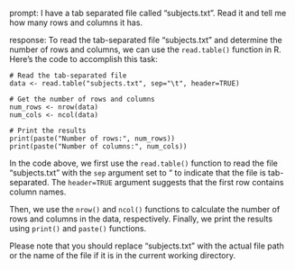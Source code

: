 prompt:
I have a tab separated file called "subjects.txt". Read it and tell me how many rows and columns it has. 

response:
To read the tab-separated file "subjects.txt" and determine the number of rows and columns, we can use the `read.table()` function in R. Here's the code to accomplish this task:

```
# Read the tab-separated file
data <- read.table("subjects.txt", sep="\t", header=TRUE)

# Get the number of rows and columns
num_rows <- nrow(data)
num_cols <- ncol(data)

# Print the results
print(paste("Number of rows:", num_rows))
print(paste("Number of columns:", num_cols))
```

In the code above, we first use the `read.table()` function to read the file "subjects.txt" with the `sep` argument set to "\t" to indicate that the file is tab-separated. The `header=TRUE` argument suggests that the first row contains column names.

Then, we use the `nrow()` and `ncol()` functions to calculate the number of rows and columns in the data, respectively. Finally, we print the results using `print()` and `paste()` functions.

Please note that you should replace "subjects.txt" with the actual file path or the name of the file if it is in the current working directory.
